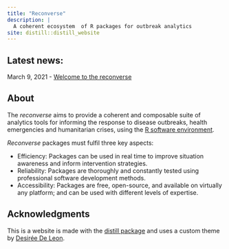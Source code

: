 ```yaml
---
title: "Reconverse"
description: |
  A coherent ecosystem  of R packages for outbreak analytics
site: distill::distill_website
---
```


## Latest news:

March 9, 2021 - [Welcome to the reconverse](posts/2021-03-09-welcome-to-the-reconverse/)

## About

The *reconverse* aims to provide a coherent and composable suite of analytics
tools for informing the response to disease outbreaks, health emergencies and
humanitarian crises, using the
[R software environment](https://www.r-project.org/).

*Reconverse* packages must fulfil three key aspects:

- Efficiency: Packages can be used in real time to improve situation awareness
  and inform intervention strategies.
- Reliability: Packages are thoroughly and constantly tested using professional
  software development methods.
- Accessibility: Packages are free, open-source, and available on virtually any
  platform; and can be used with different levels of expertise.


## Acknowledgments {.appendix}
This is a website is made with the
[distill package](https://rstudio.github.io/distill/) and uses a custom theme
by [Desirée De Leon](https://desiree.rbind.io/).

